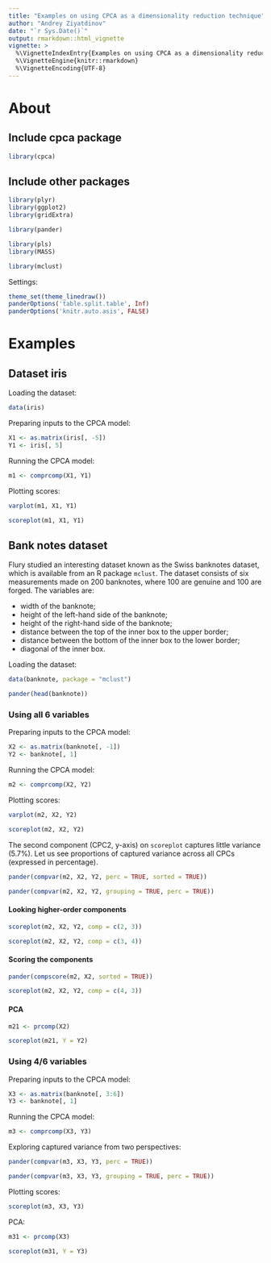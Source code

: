 ```yaml
---
title: "Examples on using CPCA as a dimensionality reduction technique"
author: "Andrey Ziyatdinov"
date: "`r Sys.Date()`"
output: rmarkdown::html_vignette
vignette: >
  %\VignetteIndexEntry{Examples on using CPCA as a dimensionality reduction technique}
  %\VignetteEngine{knitr::rmarkdown}
  %\VignetteEncoding{UTF-8}
---
```


# About

## Include cpca package

```r
library(cpca)
```

## Include other packages

```r
library(plyr)
library(ggplot2)
library(gridExtra)

library(pander)

library(pls)
library(MASS)

library(mclust)
```

Settings:

```r
theme_set(theme_linedraw())
panderOptions('table.split.table', Inf)
panderOptions('knitr.auto.asis', FALSE)
```

# Examples

## Dataset iris

Loading the dataset:

```r
data(iris)
```

Preparing inputs to the CPCA model:

```r
X1 <- as.matrix(iris[, -5])
Y1 <- iris[, 5]
```

Running the CPCA model:

```r
m1 <- comprcomp(X1, Y1) 
```

Plotting scores:

```r
varplot(m1, X1, Y1)
```

```r
scoreplot(m1, X1, Y1)
```

## Bank notes dataset

Flury studied an interesting dataset known as the Swiss banknotes dataset,
which is available from an R package `mclust`.
The dataset consists of six measurements made on 200 banknotes,
where 100 are genuine and 100 are forged. 
The variables are: 

* width of the banknote; 
* height of the left-hand side of the banknote; 
* height of the right-hand side of the banknote; 
* distance between the top of the inner box to the upper border; 
* distance between the bottom of the inner box to the lower border; 
* diagonal of the inner box.


Loading the dataset:

```r
data(banknote, package = "mclust")
```

```r
pander(head(banknote))
```

### Using all 6 variables

Preparing inputs to the CPCA model:

```r
X2 <- as.matrix(banknote[, -1])
Y2 <- banknote[, 1]
```

Running the CPCA model:

```r
m2 <- comprcomp(X2, Y2) 
```

Plotting scores:

```r
varplot(m2, X2, Y2)
```

```r
scoreplot(m2, X2, Y2)
```

The second component (CPC2, y-axis) on `scoreplot` captures little variance (5.7\%).
Let us see proportions of captured variance across all CPCs (expressed in percentage).

```r
pander(compvar(m2, X2, Y2, perc = TRUE, sorted = TRUE))
```

```r
pander(compvar(m2, X2, Y2, grouping = TRUE, perc = TRUE))
```

#### Looking higher-order components

```r
scoreplot(m2, X2, Y2, comp = c(2, 3))
```

```r
scoreplot(m2, X2, Y2, comp = c(3, 4))
```

#### Scoring the components

```r
pander(compscore(m2, X2, sorted = TRUE))
```

```r
scoreplot(m2, X2, Y2, comp = c(4, 3))
```


#### PCA

```r
m21 <- prcomp(X2)

scoreplot(m21, Y = Y2)
```

### Using 4/6 variables

Preparing inputs to the CPCA model:

```r
X3 <- as.matrix(banknote[, 3:6])
Y3 <- banknote[, 1]
```

Running the CPCA model:

```r
m3 <- comprcomp(X3, Y3) 
```

Exploring captured variance from two perspectives:

```r
pander(compvar(m3, X3, Y3, perc = TRUE))
```

```r
pander(compvar(m3, X3, Y3, grouping = TRUE, perc = TRUE))
```

Plotting scores:

```r
scoreplot(m3, X3, Y3)
```

PCA:

```r
m31 <- prcomp(X3)

scoreplot(m31, Y = Y3)
```
